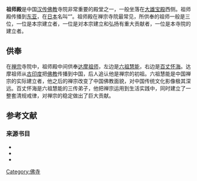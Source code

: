 '''祖师殿'''是中国[[汉传佛教|汉传佛教]]寺院非常重要的殿堂之一，一般坐落在[[大雄宝殿|大雄宝殿]]西侧。{{sfn|梓岩|2012|p=39–40}}祖师殿传播到[[东亚|东亚]]，在[[日本|日本]]名叫“{{link-ja|开山堂|開山堂}}”。{{sfn|梓岩|2012|p=39–40}}祖师殿在禅宗寺院最常见，所供奉的祖师一般是三位，一位是本宗建立者，一位是对本宗建立和弘扬有重大贡献者，一位是本寺院的建立者。{{sfn|梓岩|2012|p=39–40}}

==供奉==
在[[禅宗|禅宗]]寺院中，祖师殿中间供奉[[菩提达摩|达摩祖师]]，左边是[[惠能|六祖慧能]]，右边是[[百丈怀海|百丈怀海]]。{{sfn|梓岩|2012|p=39–40}}达摩祖师从[[古印度|古印度]]把[[佛教|佛教]]传播到中国，后人追认他是禅宗的初祖。{{sfn|梓岩|2012|p=39–40}}六祖慧能是中国禅宗的实际建立者，他之后的禅宗改变了中国佛教面貌，对中国传统文化影像极其深远。{{sfn|梓岩|2012|p=39–40}}百丈怀海是六祖慧能的三传弟子，他把禅宗运用到生活实践中，同时建立了一整套清规戒律，对禅宗的稳定做出了巨大贡献。{{sfn|梓岩|2012|p=39–40}}

==参考文献==
{{reflist}}
{{Commons category|Guru Halls|祖师殿}}

===来源书目===
*{{cite book |editor1=梓岩 |title=《中国名寺》|year=2012 |publisher=黄山书社 |location=安徽省合肥市 |isbn=978-7-5461-3146-7 |ref=harv}}
*{{cite book |author1=张驭寰 |title=《图解中国佛教建筑》|year=2012 |publisher=当代中国出版社 |location=北京市 |isbn=978-7-5154-0118-8 |ref=harv}}
*{{cite book |author1=张驭寰 |title=《图解中国著名佛教寺院》|year=2012 |publisher=当代中国出版社 |location=北京市 |isbn=978-7-5154-0135-5 |ref=harv}}

{{DEFAULTSORT:Zu祖师殿}}
[[Category:佛寺|Category:佛寺]]